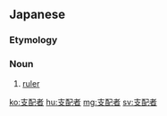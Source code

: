 ==Japanese==
{{ja-kanjitab|し|はい|しゃ|yomi=o}}

===Etymology===
{{suffix|支配|者|t1=ruling|t2=person|lang=ja|sort=しはいしゃ}}

===Noun===
{{ja-noun|しはいしゃ}}

# [[ruler]] {{gloss|one who governs}}

[[ko:支配者]]
[[hu:支配者]]
[[mg:支配者]]
[[sv:支配者]]
